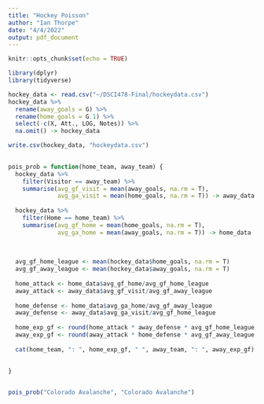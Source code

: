 ```yaml
---
title: "Hockey Poisson"
author: "Ian Thorpe"
date: "4/4/2022"
output: pdf_document
---
```


```r
knitr::opts_chunk$set(echo = TRUE)
```

```r
library(dplyr)
library(tidyverse)
```


```r
hockey_data <- read.csv("~/DSCI478-Final/hockeydata.csv")
hockey_data %>%
  rename(away_goals = G) %>%
  rename(home_goals = G.1) %>%
  select(-c(X, Att., LOG, Notes)) %>%
  na.omit() -> hockey_data

write.csv(hockey_data, "hockeydata.csv")
  
```

```r
pois_prob = function(home_team, away_team) {
  hockey_data %>%
    filter(Visitor == away_team) %>%
    summarise(avg_gf_visit = mean(away_goals, na.rm = T),
              avg_ga_visit = mean(home_goals, na.rm = T)) -> away_data
  
  hockey_data %>%
    filter(Home == home_team) %>%
    summarise(avg_gf_home = mean(home_goals, na.rm = T),
              avg_ga_home = mean(away_goals, na.rm = T)) -> home_data
  
  
  
  avg_gf_home_league <- mean(hockey_data$home_goals, na.rm = T)
  avg_gf_away_league <- mean(hockey_data$away_goals, na.rm = T)
  
  home_attack <- home_data$avg_gf_home/avg_gf_home_league
  away_attack <- away_data$avg_gf_visit/avg_gf_away_league
  
  home_defense <- home_data$avg_ga_home/avg_gf_away_league
  away_defense <- away_data$avg_ga_visit/avg_gf_home_league
  
  home_exp_gf <- round(home_attack * away_defense * avg_gf_home_league, 2)
  away_exp_gf <- round(away_attack * home_defense * avg_gf_away_league, 2)
  
  cat(home_team, ": ", home_exp_gf, " ", away_team, ": ", away_exp_gf)
  
  
}


pois_prob("Colorado Avalanche", "Colorado Avalanche")
```


